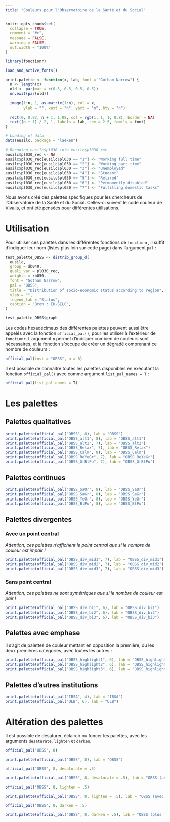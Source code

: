 ```yaml
---
title: "Couleurs pour l'Observatoire de la Santé et du Social"
---
```


```r
knitr::opts_chunk$set(
  collapse = TRUE,
  comment = "#>",
  message = FALSE,
  warning = FALSE,
  out.width = "100%"
)
```

```r
library(fonctionr)

load_and_active_fonts()

print.palette <- function(x, lab, font = "Gotham Narrow") {
  n <- length(x)
  old <- par(mar = c(0.5, 0.5, 0.5, 0.5))
  on.exit(par(old))
  
  image(1:n, 1, as.matrix(1:n), col = x,
        ylab = "", xaxt = "n", yaxt = "n", bty = "n")
  
  rect(0, 0.92, n + 1, 1.08, col = rgb(1, 1, 1, 0.8), border = NA)
  text((n + 1) / 2, 1, labels = lab, cex = 2.5, family = font)
}

# Loading of data
data(eusilc, package = "laeken")

# Recoding eusilc$pl030 into eusilc$pl030_rec
eusilc$pl030_rec <- NA
eusilc$pl030_rec[eusilc$pl030 == "1"] <- "Working full time"
eusilc$pl030_rec[eusilc$pl030 == "2"] <- "Working part time"
eusilc$pl030_rec[eusilc$pl030 == "3"] <- "Unemployed"
eusilc$pl030_rec[eusilc$pl030 == "4"] <- "Student"
eusilc$pl030_rec[eusilc$pl030 == "5"] <- "Retired"
eusilc$pl030_rec[eusilc$pl030 == "6"] <- "Permanently disabled"
eusilc$pl030_rec[eusilc$pl030 == "7"] <- "Fulfilling domestic tasks"
```

Nous avons créé des palettes spécifiques pour les chercheurs de l'Observatoire de la Santé et du Social. Celles-ci suivent le code couleur de [Vivalis](https://www.vivalis.brussels), et ont été pensées pour différentes utilisations.

# Utilisation

Pour utiliser ces palettes dans les différentes fonctions de `fonctionr`, il suffit d'indiquer leur nom (listés plus loin sur cette page) dans l'argument `pal` :

```r
test_palette_OBSS <- distrib_group_d(
  eusilc,
  group = db040,
  quali_var = pl030_rec,
  weights = rb050,
  font = "Gotham Narrow",
  pal = "OBSS",
  title = "Distribution of socio-economic status according to region",
  ylab = "",
  legend_lab = "Status",
  caption = "Bron : EU-SILC",
)
```

```r
test_palette_OBSS$graph
```

Les codes hexadécimaux des différentes palettes peuvent aussi être appelés avec la fonction `official_pal()`, pour les utiliser à l'extérieur de `fonctionr`. L'argument `n` permet d'indiquer combien de couleurs sont nécessaires, et la fonction s'occupe de créer un dégradé comprenant ce nombre de couleurs :

```r
official_pal(inst = "OBSS", n = 8)
```

Il est possible de connaître toutes les palettes disponibles en exécutant la fonction `official_pal()` avec comme argument `list_pal_names = T` :

```r
official_pal(list_pal_names = T)
```

# Les palettes

## Palettes qualitatives

```r
print.palette(official_pal("OBSS", 8), lab = "OBSS")
print.palette(official_pal("OBSS_alt1", 8), lab = "OBSS_alt1")
print.palette(official_pal("OBSS_alt2", 7), lab = "OBSS_alt2")
print.palette(official_pal("OBSS_Relax", 7), lab = "OBSS_Relax")
print.palette(official_pal("OBSS_Calm", 8), lab = "OBSS_Calm")
print.palette(official_pal("OBSS_ReYeGr", 7), lab = "OBSS_ReYeGr")
print.palette(official_pal("OBSS_GrBlPu", 7), lab = "OBSS_GrBlPu")
```

## Palettes continues

```r
print.palette(official_pal("OBSS_SaOr", 8), lab = "OBSS_SaOr")
print.palette(official_pal("OBSS_SaGr", 8), lab = "OBSS_SaGr")
print.palette(official_pal("OBSS_YeGr", 8), lab = "OBSS_YeGr")
print.palette(official_pal("OBSS_BlPu", 8), lab = "OBSS_BlPu")
```

## Palettes divergentes

### Avec un point central

*Attention, ces palettes n'affichent le point central que si le nombre de couleur est impair !*

```r
print.palette(official_pal("OBSS_div_mid1", 7), lab = "OBSS_div_mid1")
print.palette(official_pal("OBSS_div_mid2", 7), lab = "OBSS_div_mid2")
print.palette(official_pal("OBSS_div_mid3", 7), lab = "OBSS_div_mid3")
```

### Sans point central

*Attention, ces palettes ne sont symétriques que si le nombre de couleur est pair !*

```r
print.palette(official_pal("OBSS_div_bi1", 6), lab = "OBSS_div_bi1")
print.palette(official_pal("OBSS_div_bi2", 6), lab = "OBSS_div_bi2")
print.palette(official_pal("OBSS_div_bi3", 6), lab = "OBSS_div_bi3")
```

## Palettes avec emphase

Il s'agit de palettes de couleur mettant en opposition la première, ou les deux premières catégories, avec toutes les autres :

```r
print.palette(official_pal("OBSS_highlight1", 6), lab = "OBSS_highlight1")
print.palette(official_pal("OBSS_highlight2", 6), lab = "OBSS_highlight2")
print.palette(official_pal("OBSS_highlight3", 6), lab = "OBSS_highlight3")
```

## Palettes d'autres institutions

```r
print.palette(official_pal("IBSA", 4), lab = "IBSA")
print.palette(official_pal("ULB", 6), lab = "ULB")
```

# Altération des palettes

Il est possible de désaturer, éclaircir ou foncer les palettes, avec les arguments `desaturate`, `lighten` et `darken`.

```r
official_pal("OBSS", 8)
```

```r
print.palette(official_pal("OBSS", 8), lab = "OBSS")
```

```r
official_pal("OBSS", 8, desaturate = .5)
```

```r
print.palette(official_pal("OBSS", 8, desaturate = .5), lab = "OBSS (avec désaturation)")
```

```r
official_pal("OBSS", 8, lighten = .5)
```

```r
print.palette(official_pal("OBSS", 8, lighten = .5), lab = "OBSS (avec éclaircissement)")
```

```r
official_pal("OBSS", 8, darken = .5)
```

```r
print.palette(official_pal("OBSS", 8, darken = .5), lab = "OBSS (plus foncé)")
```
